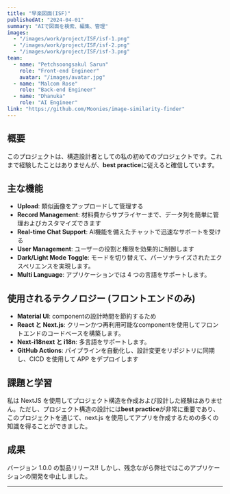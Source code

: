 ```yaml
---
title: "早楽図面(ISF)"
publishedAt: "2024-04-01"
summary: "AIで図面を検索、編集、管理"
images:
  - "/images/work/project/ISF/isf-1.png"
  - "/images/work/project/ISF/isf-2.png"
  - "/images/work/project/ISF/isf-3.png"
team:
  - name: "Petchsoongsakul Sarun"
    role: "Front-end Engineer"
    avatar: "/images/avatar.jpg"
  - name: "Malcom Rose"
    role: "Back-end Engineer"
  - name: "Dhanuka"
    role: "AI Engineer"
link: "https://github.com/Moonies/image-similarity-finder"
---
```


## 概要

このプロジェクトは、構造設計者としての私の初めてのプロジェクトです。これまで経験したことはありませんが、**best practice**に従えると確信しています。

## 主な機能

- **Upload**: 類似画像をアップロードして管理する
- **Record Management**: 材料費からサプライヤーまで、データ列を簡単に管理およびカスタマイズできます
- **Real-time Chat Support**: AI機能を備えたチャットで迅速なサポートを受ける
- **User Management**: ユーザーの役割と権限を効果的に制御します
- **Dark/Light Mode Toggle**: モードを切り替えて、パーソナライズされたエクスペリエンスを実現します。
- **Multi Language**: アプリケーションでは 4 つの言語をサポートします。

## 使用されるテクノロジー (フロントエンドのみ)

- **Material UI**: componentの設計時間を節約するため
- **React と Next.js**: クリーンかつ再利用可能なcomponentを使用してフロントエンドのコードベースを構築します。
- **Next-i18next と i18n**: 多言語をサポートします。
- **GitHub Actions**: パイプラインを自動化し、設計変更をリポジトリに同期し、CICD を使用して APP をデプロイします

## 課題と学習

私は NextJS を使用してプロジェクト構造を作成および設計した経験はありません。ただし、プロジェクト構造の設計には**best practice**が非常に重要であり、このプロジェクトを通じて、next.js を使用してアプリを作成するための多くの知識を得ることができました。

## 成果

バージョン 1.0.0 の製品リリース!! しかし、残念ながら弊社ではこのアプリケーションの開発を中止しました。

---